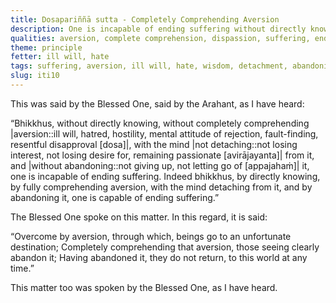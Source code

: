 ```yaml
---
title: Dosapariññā sutta - Completely Comprehending Aversion
description: One is incapable of ending suffering without directly knowing and completely comprehending aversion, without the mind detaching from it and without abandoning it. One is capable of ending suffering by directly knowing and completely comprehending aversion, with the mind detaching from it, and by abandoning it.
qualities: aversion, complete comprehension, dispassion, suffering, ending, direct knowledge
theme: principle
fetter: ill will, hate
tags: suffering, aversion, ill will, hate, wisdom, detachment, abandoning, iti
slug: iti10
---
```


This was said by the Blessed One, said by the Arahant, as I have heard:

“Bhikkhus, without directly knowing, without completely comprehending |aversion::ill will, hatred, hostility, mental attitude of rejection, fault-finding, resentful disapproval [dosa]|, with the mind |not detaching::not losing interest, not losing desire for, remaining passionate [avirājayanta]| from it, and |without abandoning::not giving up, not letting go of [appajahaṁ]| it, one is incapable of ending suffering. Indeed bhikkhus, by directly knowing, by fully comprehending aversion, with the mind detaching from it, and by abandoning it, one is capable of ending suffering.”

The Blessed One spoke on this matter. In this regard, it is said:

“Overcome by aversion, through which,
beings go to an unfortunate destination;
Completely comprehending that aversion,
those seeing clearly abandon it;
Having abandoned it, they do not return,
to this world at any time.”

This matter too was spoken by the Blessed One, as I have heard.